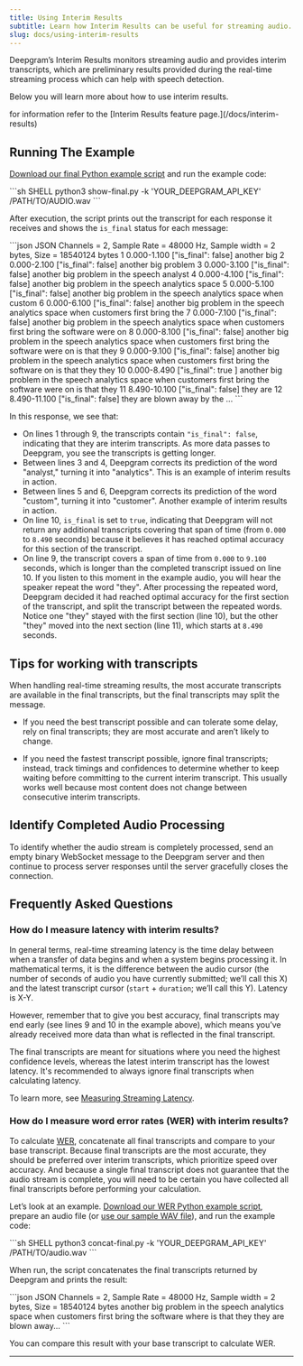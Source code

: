 ```yaml
---
title: Using Interim Results
subtitle: Learn how Interim Results can be useful for streaming audio.
slug: docs/using-interim-results
---
```



Deepgram’s Interim Results monitors streaming audio and provides interim transcripts, which are preliminary results provided during the real-time streaming process which can help with speech detection.

Below you will learn more about how to use interim results.

<Info>
  for information refer to the [Interim Results feature page.](/docs/interim-results)
</Info>

## Running The Example

[Download our final Python example script](https://res.cloudinary.com/deepgram/raw/upload/v1682358489/devex/show-final_e9za6a.py) and run the example code:

<CodeGroup>
  ```sh SHELL
  python3 show-final.py -k 'YOUR_DEEPGRAM_API_KEY' /PATH/TO/AUDIO.wav
  ```
</CodeGroup>

After execution, the script prints out the transcript for each response it receives and shows the `is_final` status for each message:

<CodeGroup>
  ```json JSON
  Channels = 2, Sample Rate = 48000 Hz, Sample width = 2 bytes, Size = 18540124 bytes
    1 0.000-1.100 ["is_final": false] another big
    2 0.000-2.100 ["is_final": false] another big problem
    3 0.000-3.100 ["is_final": false] another big problem in the speech analyst
    4 0.000-4.100 ["is_final": false] another big problem in the speech analytics space
    5 0.000-5.100 ["is_final": false] another big problem in the speech analytics space when custom
    6 0.000-6.100 ["is_final": false] another big problem in the speech analytics space when customers first bring the
    7 0.000-7.100 ["is_final": false] another big problem in the speech analytics space when customers first bring the software were on
    8 0.000-8.100 ["is_final": false] another big problem in the speech analytics space when customers first bring the software were on is that they
    9 0.000-9.100 ["is_final": false] another big problem in the speech analytics space when customers first bring the software on is that they they
   10 0.000-8.490 ["is_final": true ] another big problem in the speech analytics space when customers first bring the software were on is that they
   11 8.490-10.100 ["is_final": false] they are
   12 8.490-11.100 ["is_final": false] they are blown away by the
   ...
  ```
</CodeGroup>

In this response, we see that:

* On lines 1 through 9, the transcripts contain `"is_final": false`, indicating that they are interim transcripts. As more data passes to Deepgram, you see the transcripts is getting longer.
* Between lines 3 and 4, Deepgram corrects its prediction of the word "analyst," turning it into "analytics". This is an example of interim results in action.
* Between lines 5 and 6, Deepgram corrects its prediction of the word "custom", turning it into "customer". Another example of interim results in action.
* On line 10, `is_final` is set to `true`, indicating that Deepgram will not return any additional transcripts covering that span of time (from `0.000` to `8.490` seconds) because it believes it has reached optimal accuracy for this section of the transcript.
* On line 9, the transcript covers a span of time from `0.000` to `9.100` seconds, which is longer than the completed transcript issued on line 10. If you listen to this moment in the example audio, you will hear the speaker repeat the word "they". After processing the repeated word, Deepgram decided it had reached optimal accuracy for the first section of the transcript, and split the transcript between the repeated words. Notice one "they" stayed with the first section (line 10), but the other "they" moved into the next section (line 11), which starts at `8.490` seconds.

## Tips for working with transcripts

When handling real-time streaming results, the most accurate transcripts are available in the final transcripts, but the final transcripts may split the message.

* If you need the best transcript possible and can tolerate some delay, rely on final transcripts; they are most accurate and aren’t likely to change.

* If you need the fastest transcript possible, ignore final transcripts; instead, track timings and confidences to determine whether to keep waiting before committing to the current interim transcript. This usually works well because most content does not change between consecutive interim transcripts.

## Identify Completed Audio Processing

To identify whether the audio stream is completely processed, send an empty binary WebSocket message to the Deepgram server and then continue to process server responses until the server gracefully closes the connection.

## Frequently Asked Questions

### How do I measure latency with interim results?

In general terms, real-time streaming latency is the time delay between when a transfer of data begins and when a system begins processing it. In mathematical terms, it is the difference between the audio cursor (the number of seconds of audio you have currently submitted; we’ll call this X) and the latest transcript cursor (`start` + `duration`; we’ll call this Y). Latency is X-Y.

However, remember that to give you best accuracy, final transcripts may end early (see lines 9 and 10 in the example above), which means you’ve already received more data than what is reflected in the final transcript.

The final transcripts are meant for situations where you need the highest confidence levels, whereas the latest interim transcript has the lowest latency. It's recommended to always ignore final transcripts when calculating latency.

To learn more, see [Measuring Streaming Latency](/docs/measuring-streaming-latency).

### How do I measure word error rates (WER) with interim results?

To calculate [WER](https://blog.deepgram.com/what-is-word-error-rate/), concatenate all final transcripts and compare to your base transcript. Because final transcripts are the most accurate, they should be preferred over interim transcripts, which prioritize speed over accuracy. And because a single final transcript does not guarantee that the audio stream is complete, you will need to be certain you have collected all final transcripts before performing your calculation.

Let’s look at an example. [Download our WER Python example script](https://res.cloudinary.com/deepgram/raw/upload/v1682358520/devex/concat-final_p2jgsp.py), prepare an audio file (or [use our sample WAV file](https://res.cloudinary.com/deepgram/video/upload/v1681921235/devex/interview_speech-analytics_phntpw.wav)), and run the example code:

<CodeGroup>
  ```sh SHELL
  python3 concat-final.py -k 'YOUR_DEEPGRAM_API_KEY' /PATH/TO/audio.wav
  ```
</CodeGroup>

When run, the script concatenates the final transcripts returned by Deepgram and prints the result:

<CodeGroup>
  ```json JSON
  Channels = 2, Sample Rate = 48000 Hz, Sample width = 2 bytes, Size = 18540124 bytes
  another big problem in the speech analytics space when customers first bring the software where is that they they are blown away...
  ```
</CodeGroup>

You can compare this result with your base transcript to calculate WER.

***
